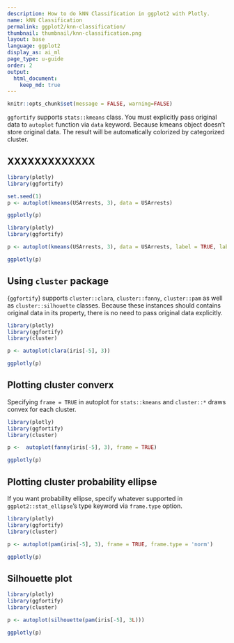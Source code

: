 ```yaml
---
description: How to do kNN Classification in ggplot2 with Plotly.
name: kNN Classification
permalink: ggplot2/knn-classification/
thumbnail: thumbnail/knn-classification.png
layout: base
language: ggplot2
display_as: ai_ml
page_type: u-guide
order: 2
output:
  html_document:
    keep_md: true
---
```


```r
knitr::opts_chunk$set(message = FALSE, warning=FALSE)
```

`ggfortify` supports `stats::kmeans` class. You must explicitly pass original data to `autoplot` function via `data` keyword. Because kmeans object doesn't store original data. The result will be automatically colorized by categorized cluster.

## XXXXXXXXXXXXX


```r
library(plotly)
library(ggfortify)

set.seed(1)
p <- autoplot(kmeans(USArrests, 3), data = USArrests)

ggplotly(p)
```


```r
library(plotly)
library(ggfortify)

p <- autoplot(kmeans(USArrests, 3), data = USArrests, label = TRUE, label.size = 3)

ggplotly(p)
```

<!--------------------- EXAMPLE BREAK ------------------------->

## Using `cluster` package

{`ggfortify`} supports `cluster::clara`, `cluster::fanny`, `cluster::pam` as well as `cluster::silhouette` classes. Because these instances should contains original data in its property, there is no need to pass original data explicitly.

```r
library(plotly)
library(ggfortify)
library(cluster)

p <- autoplot(clara(iris[-5], 3))

ggplotly(p)
```


<!--------------------- EXAMPLE BREAK ------------------------->

## Plotting cluster converx

Specifying `frame = TRUE` in autoplot for `stats::kmeans` and `cluster::*` draws convex for each cluster.


```r
library(plotly)
library(ggfortify)
library(cluster)

p <-  autoplot(fanny(iris[-5], 3), frame = TRUE)

ggplotly(p)
```

<!--------------------- EXAMPLE BREAK ------------------------->

## Plotting cluster probability ellipse

If you want probability ellipse, specify whatever supported in `ggplot2::stat_ellipse`'s type keyword via `frame.type` option.

```r
library(plotly)
library(ggfortify)
library(cluster)

p <- autoplot(pam(iris[-5], 3), frame = TRUE, frame.type = 'norm')

ggplotly(p)
```

<!--------------------- EXAMPLE BREAK ------------------------->

## Silhouette plot


```r
library(plotly)
library(ggfortify)
library(cluster)

p <- autoplot(silhouette(pam(iris[-5], 3L)))

ggplotly(p)
```


<!--------------------- EXAMPLE BREAK ------------------------->
